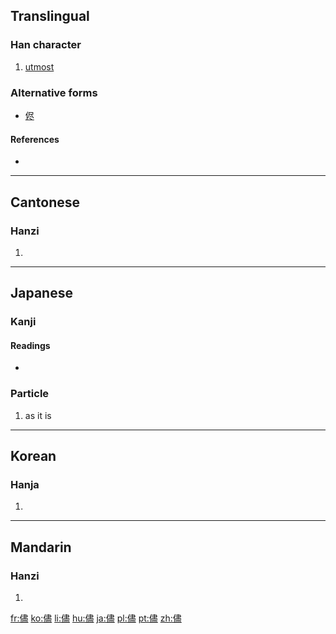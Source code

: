 {{also|尽}}
==Translingual==

===Han character===
{{Han char|rn=9|rad=人|as=14|sn=16|four=2521<sub>7</sub>|canj=人中一廿 (OLMT)|ids=⿰[[亻]][[盡]]}}

# [[utmost]]

===Alternative forms===
* [[侭]]

====References====
* {{Han ref|kx=0120.060|dkj=01234|dj=0253.210|hdz=10232.060|uh=5118|ud=20760|bh=BEA8|bd=48808}}

----

==Cantonese==

===Hanzi===
{{yue-hanzi|jyut=[[zeon2]]|y=jeun2|sim=尽}}

# {{defn|lang=yue|sort=人14}}

----

==Japanese==

===Kanji===
{{ja-kanji|grade=|rs=人14}}

====Readings====
* {{ja-readings|on=[[じん]] (jin)|kun=[[ことごとく]] (kotogotoku), [[まま]] (mama)}}

===Particle===
{{ja-pos|k|particle|hira=まま|rom=mama}} 

# {{ja-def|まま}} as it is 

----

==Korean==

===Hanja===
{{ko-hanja|hangeul=진|rv=jin|mr=chin}}

# {{defn|lang=ko|sort=人14}}

----

==Mandarin==

===Hanzi===
{{cmn-hanzi|sim=尽|pin=[[jǐn]] ([[jin3]])|wg=chin<sup>3</sup>}}

# {{defn|lang=cmn|sort=人14}}

[[fr:儘]]
[[ko:儘]]
[[li:儘]]
[[hu:儘]]
[[ja:儘]]
[[pl:儘]]
[[pt:儘]]
[[zh:儘]]